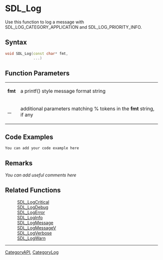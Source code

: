 
= SDL_Log =
Use this function to log a message with SDL_LOG_CATEGORY_APPLICATION and SDL_LOG_PRIORITY_INFO.


== Syntax ==
<syntaxhighlight lang='c++'>
void SDL_Log(const char* fmt,
             ...)
</syntaxhighlight>

== Function Parameters ==
{|
|'''fmt'''
|a printf() style message format string
|-
|'''...'''
|additional parameters matching % tokens in the '''fmt''' string, if any
|}

== Code Examples ==
<syntaxhighlight lang='c++'>
You can add your code example here
</syntaxhighlight>

== Remarks ==
''You can add useful comments here''

== Related Functions ==
:[[SDL_LogCritical]]
:[[SDL_LogDebug]]
:[[SDL_LogError]]
:[[SDL_LogInfo]]
:[[SDL_LogMessage]]
:[[SDL_LogMessageV]]
:[[SDL_LogVerbose]]
:[[SDL_LogWarn]]


----
[[CategoryAPI]], [[CategoryLog]]
